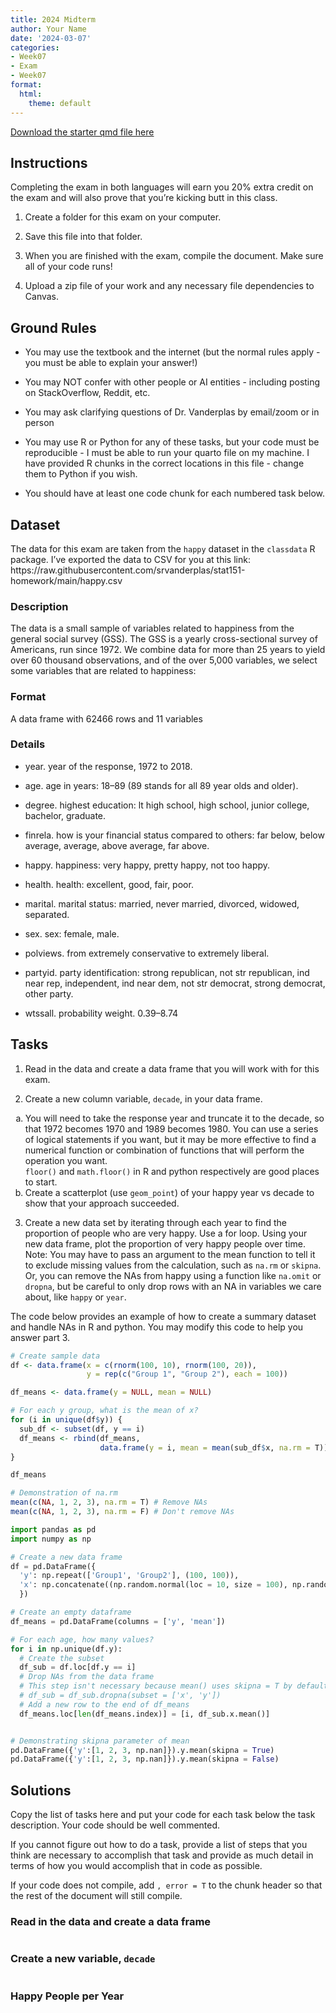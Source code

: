 ```yaml
---
title: 2024 Midterm
author: Your Name
date: '2024-03-07'
categories:
- Week07
- Exam
- Week07
format:
  html:
    theme: default
---
```


[Download the starter qmd file here](https://raw.githubusercontent.com/srvanderplas/unl-stat151/main/exams/2024-midterm.qmd)

## Instructions

Completing the exam in both languages will earn you 20% extra credit on the exam and will also prove that you're kicking butt in this class.


1. Create a folder for this exam on your computer. 

2. Save this file into that folder. 

3. When you are finished with the exam, compile the document. Make sure all of your code runs!

4. Upload a zip file of your work and any necessary file dependencies to Canvas.

## Ground Rules

-   You may use the textbook and the internet (but the normal rules apply - you must be able to explain your answer!)

-   You may NOT confer with other people or AI entities - including posting on StackOverflow, Reddit, etc.

-   You may ask clarifying questions of Dr. Vanderplas by email/zoom or in person

-   You may use R or Python for any of these tasks, but your code must be reproducible - I must be able to run your quarto file on my machine. I have provided R chunks in the correct locations in this file - change them to Python if you wish.

-   You should have at least one code chunk for each numbered task below.


## Dataset

The data for this exam are taken from the `happy` dataset in the `classdata` R package. I've exported the data to CSV for you at this link: https://raw.githubusercontent.com/srvanderplas/stat151-homework/main/happy.csv

### Description
The data is a small sample of variables related to happiness from the general social survey (GSS). The GSS is a yearly cross-sectional survey of Americans, run since 1972. We combine data for more than 25 years to yield over 60 thousand observations, and of the over 5,000 variables, we select some variables that are related to happiness:

### Format
A data frame with 62466 rows and 11 variables

### Details

- year. year of the response, 1972 to 2018.

- age. age in years: 18–89 (89 stands for all 89 year olds and older).

- degree. highest education: lt high school, high school, junior college, bachelor, graduate.

- finrela. how is your financial status compared to others: far below, below average, average, above average, far above.

- happy. happiness: very happy, pretty happy, not too happy.

- health. health: excellent, good, fair, poor.

- marital. marital status: married, never married, divorced, widowed, separated.

- sex. sex: female, male.

- polviews. from extremely conservative to extremely liberal.

- partyid. party identification: strong republican, not str republican, ind near rep, independent, ind near dem, not str democrat, strong democrat, other party.

- wtssall. probability weight. 0.39–8.74

## Tasks

1. Read in the data and create a data frame that you will work with for this exam.

2. Create a new column variable, `decade`, in your data frame. 
  a. You will need to take the response year and truncate it to the decade, so that 1972 becomes 1970 and 1989 becomes 1980. You can use a series of logical statements if you want, but it may be more effective to find a numerical function or combination of functions that will perform the operation you want.    
`floor()` and `math.floor()` in R and python respectively are good places to start. 
  b. Create a scatterplot (use `geom_point`) of your happy year vs decade to show that your approach succeeded.

3. Create a new data set by iterating through each year to find the proportion of people who are very happy. Use a for loop. Using your new data frame, plot the proportion of very happy people over time.    
Note: You may have to pass an argument to the mean function to tell it to exclude missing values from the calculation, such as `na.rm` or `skipna`. Or, you can remove the NAs from happy using a function like `na.omit` or `dropna`, but be careful to only drop rows with an NA in variables we care about, like `happy` or `year`.

The code below provides an example of how to create a summary dataset and handle NAs in R and python. You may modify this code to help you answer part 3.

```r
# Create sample data
df <- data.frame(x = c(rnorm(100, 10), rnorm(100, 20)),
                 y = rep(c("Group 1", "Group 2"), each = 100))

df_means <- data.frame(y = NULL, mean = NULL)

# For each y group, what is the mean of x?
for (i in unique(df$y)) {
  sub_df <- subset(df, y == i)
  df_means <- rbind(df_means, 
                    data.frame(y = i, mean = mean(sub_df$x, na.rm = T)))
}

df_means

# Demonstration of na.rm
mean(c(NA, 1, 2, 3), na.rm = T) # Remove NAs
mean(c(NA, 1, 2, 3), na.rm = F) # Don't remove NAs
```

```python
import pandas as pd
import numpy as np

# Create a new data frame
df = pd.DataFrame({
  'y': np.repeat(['Group1', 'Group2'], (100, 100)), 
  'x': np.concatenate((np.random.normal(loc = 10, size = 100), np.random.normal(loc = 12, size = 100)), axis = None)
  })

# Create an empty dataframe
df_means = pd.DataFrame(columns = ['y', 'mean'])

# For each age, how many values?
for i in np.unique(df.y):
  # Create the subset
  df_sub = df.loc[df.y == i]
  # Drop NAs from the data frame
  # This step isn't necessary because mean() uses skipna = T by default
  # df_sub = df_sub.dropna(subset = ['x', 'y']) 
  # Add a new row to the end of df_means
  df_means.loc[len(df_means.index)] = [i, df_sub.x.mean()]


# Demonstrating skipna parameter of mean
pd.DataFrame({'y':[1, 2, 3, np.nan]}).y.mean(skipna = True)
pd.DataFrame({'y':[1, 2, 3, np.nan]}).y.mean(skipna = False)
```


## Solutions

Copy the list of tasks here and put your code for each task below the task description. Your code should be well commented. 

If you cannot figure out how to do a task, provide a list of steps that you think are necessary to accomplish that task and provide as much detail in terms of how you would accomplish that in code as possible. 

If your code does not compile, add `, error = T` to the chunk header so that the rest of the document will still compile. 

### Read in the data and create a data frame

```r

```

### Create a new variable, `decade`
<!-- Create a scatterplot (use `geom_point`) of your happy year vs decade to show that your approach succeeded. -->

```r

```

### Happy People per Year
<!-- Create a new data set by iterating through each year to find the proportion of people who are very happy. Use a for loop. Using your new data frame, plot the proportion of very happy people over time.     -->

```r

```


